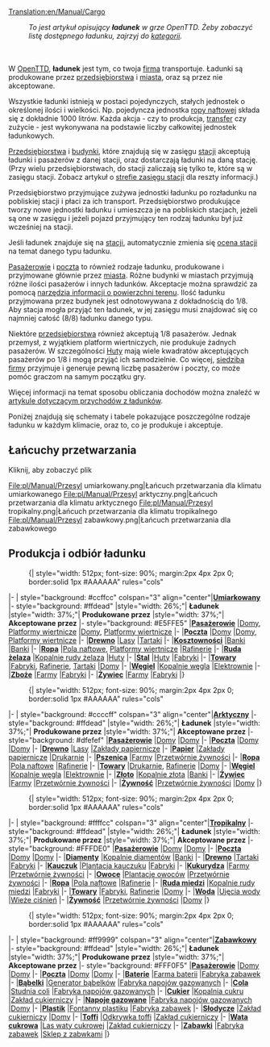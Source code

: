 [[Translation:en/Manual/Cargo]]
{{pl/Manual/Spis treści}}
:''To jest artykuł opisujący '''ładunek''' w grze OpenTTD. Żeby zobaczyć listę dostępnego ładunku, zajrzyj do [[:Category:pl/Ładunek|kategorii]].''
<br><br>
W [[pl/Manual/Main Page|OpenTTD]], '''ładunek''' jest tym, co twoja [[pl/Manual/Firma transportowa|firma]] transportuje. Ładunki są produkowane przez [[pl/Manual/Przedsiębiorstwa|przedsiębiorstwa]] i [[pl/Archive/Unmapped/Domy|miasta]], oraz są przez nie akceptowane.

Wszystkie ładunki istnieją w postaci pojedynczych, stałych jednostek o określonej ilości i wielkości. Np. pojedyncza jednostka [[pl/Manual/Base Set/Cargos/Ropa|ropy naftowej]] składa się z dokładnie 1000 litrów. Każda akcja - czy to produkcja, [[pl/Manual/Polecenia#przeladunek|transfer]] czy zużycie - jest wykonywana na podstawie liczby całkowitej jednostek ładunkowych.

[[pl/Manual/Przedsiębiorstwa|Przedsiębiorstwa]] i [[pl/Manual/Miasta|budynki]], które znajdują się w zasięgu [[pl/Manual/Stacje|stacji]] akceptują ładunki i pasażerów z danej stacji, oraz dostarczają ładunki na daną stację.  (Przy wielu przedsiębiorstwach, do stacji zaliczają się tylko te, które są w zasięgu stacji. Zobacz artykuł o [[pl/Manual/Stacje#zasieg|strefie zasięgu stacji]] dla reszty informacji.)

Przedsiębiorstwo przyjmujące zużywa jednostki ładunku po rozładunku na pobliskiej stacji i płaci za ich transport. Przedsiębiorstwo produkujące tworzy nowe jednostki ładunku i umieszcza je  na pobliskich stacjach, jeżeli są one w zasięgu i jeżeli pojazd przyjmujący ten rodzaj ładunku był już wcześniej na stacji.

Jeśli ładunek znajduje się na [[pl/Manual/Stacje|stacji]], automatycznie zmienia się [[pl/Manual/Stacje#ocena|ocena stacji]] na temat danego typu ładunku.

[[pl/Manual/Base Set/Cargos/Pasażerowie|Pasażerowie]] i [[pl/Manual/Base Set/Cargos/Poczta|poczta]] to również rodzaje ładunku, produkowane i przyjmowane głównie przez [[pl/Archive/Unmapped/Domy|miasta]]. Różne budynki w miastach przyjmują różne ilości pasażerów i innych ładunków. Akceptacje można sprawdzić za pomocą [[pl/Manual/Informacja o terenie|narzędzia informacji o powierzchni terenu]]. Ilość ładunku przyjmowana przez budynek jest odnotowywana z dokładnością do 1/8. Aby stacja mogła przyjąć ten ładunek, w jej zasięgu musi znajdować się co najmniej całość (8/8) ładunku danego typu. 

Niektóre [[pl/Manual/Przedsiębiorstwa|przedsiębiorstwa]] również akceptują 1/8 pasażerów. Jednak przemysł, z wyjątkiem platform wiertniczych, nie produkuje żadnych pasażerów. W szczególności [[pl/Manual/Base Set/Industries/Huta|Huty]] mają wiele kwadratów akceptujących pasażerów po 1/8 i mogą przyjąć ich samodzielnie. Co więcej, [[pl/Archive/Manual/Siedziba firmy|siedziba firmy]] przyjmuje i generuje pewną liczbę pasażerów i poczty, co może pomóc graczom na samym początku gry. 

Więcej informacji na temat sposobu obliczania dochodów można znaleźć w [[pl/Manual/Game Mechanics/Przychód za ładunek|artykule dotyczącym przychodów z ładunków]].

Poniżej znajdują się schematy i tabele pokazujące poszczególne rodzaje ładunku w każdym klimacie, oraz to, co je produkuje i akceptuje. 

==Łańcuchy przetwarzania==
Kliknij, aby zobaczyć plik
<gallery>
File:pl/Manual/Przesyl umiarkowany.png|Łańcuch przetwarzania dla klimatu umiarkowanego
File:pl/Manual/Przesyl arktyczny.png|Łańcuch przetwarzania dla klimatu arktycznego
File:pl/Manual/Przesyl tropikalny.png|Łańcuch przetwarzania dla klimatu tropikalnego
File:pl/Manual/Przesyl zabawkowy.png|Łańcuch przetwarzania dla zabawkowego
</gallery>

==Produkcja i odbiór ładunku==

:{| {{en/Wikitable}} style="width: 512px; font-size: 90%; margin:2px 4px 2px 0; border:solid 1px #AAAAAA" rules="cols"
|- 
| style="background: #ccffcc" colspan="3" align="center"|'''[[pl/Manual/Klimat#umiarkowany|Umiarkowany]]'''
|- style="background: #ffdead"
|style="width: 26%;"| '''Ładunek'''
|style="width: 37%;"| '''Produkowane przez'''
|style="width: 37%;"| '''Akceptowane przez'''
|- style="background: #E5FFE5"
|'''[[pl/Manual/Base Set/Cargos/Pasażerowie|Pasażerowie]]'''
|[[pl/Archive/Unmapped/Domy|Domy]], [[pl/Manual/Base Set/Industries/Platforma wiertnicza|Platformy wiertnicze]]
|[[pl/Archive/Unmapped/Domy|Domy]], [[pl/Manual/Base Set/Industries/Platforma wiertnicza|Platformy wiertnicze]]
|-
|'''[[pl/Manual/Base Set/Cargos/Poczta|Poczta]]'''
|[[pl/Archive/Unmapped/Domy|Domy]]
|[[pl/Archive/Unmapped/Domy|Domy]], [[pl/Manual/Base Set/Industries/Platforma wiertnicza|Platformy wiertnicze]]
|- 
|'''[[pl/Manual/Base Set/Cargos/Drewno|Drewno]]'''
|[[pl/Manual/Base Set/Industries/Las|Lasy]]
|[[pl/Manual/Base Set/Industries/Tartak|Tartaki]]
|-
|'''[[pl/Manual/Base Set/Cargos/Kosztowności|Kosztowności]]'''
|[[pl/Manual/Base Set/Industries/Bank|Banki]]
|[[pl/Manual/Base Set/Industries/Bank|Banki]]
|-
|'''[[pl/Manual/Base Set/Cargos/Ropa|Ropa]]'''
|[[pl/Manual/Base Set/Industries/Pole naftowe|Pola naftowe]], [[pl/Manual/Base Set/Industries/Platforma wiertnicza|Platformy wiertnicze]]
|[[pl/Manual/Base Set/Industries/Rafineria|Rafinerie]]
|-
|'''[[pl/Manual/Base Set/Cargos/Ruda żelaza|Ruda żelaza]]'''
|[[pl/Manual/Base Set/Industries/Kopalnia rudy żelaza|Kopalnie rudy żelaza]]
|[[pl/Manual/Base Set/Industries/Huta|Huty]]
|-
|'''[[pl/Manual/Base Set/Cargos/Stal|Stal]]'''
|[[pl/Manual/Base Set/Industries/Huta|Huty]]
|[[pl/Manual/Base Set/Industries/Fabryka|Fabryki]]
|-
|'''[[pl/Manual/Base Set/Cargos/Towary|Towary]]'''
|[[pl/Manual/Base Set/Industries/Fabryka|Fabryki]], [[pl/Manual/Base Set/Industries/Rafineria|Rafinerie]], [[pl/Manual/Base Set/Industries/Tartak|Tartaki]]
|[[pl/Archive/Unmapped/Domy|Domy]]
|- 
|'''[[pl/Manual/Base Set/Cargos/Węgiel|Węgiel]]'''
|[[pl/Manual/Base Set/Industries/Kopalnia węgla|Kopalnie węgla]]
|[[pl/Manual/Base Set/Industries/Elektrownia|Elektrownie]]
|-
|'''[[pl/Manual/Base Set/Cargos/Zboże|Zboże]]'''
|[[pl/Manual/Base Set/Industries/Farma|Farmy]]
|[[pl/Manual/Base Set/Industries/Fabryka|Fabryki]]
|-
|'''[[pl/Manual/Base Set/Cargos/Żywiec|Żywiec]]'''
|[[pl/Manual/Base Set/Industries/Farma|Farmy]]
|[[pl/Manual/Base Set/Industries/Fabryka|Fabryki]]
|}

:{| {{en/Wikitable}} style="width: 512px; font-size: 90%; margin:2px 4px 2px 0; border:solid 1px #AAAAAA" rules="cols"
|- 
| style="background: #ccccff" colspan="3" align="center"|'''[[pl/Manual/Klimat#arktyczny|Arktyczny]]'''
|- style="background: #ffdead"
|style="width: 26%;"| '''Ładunek'''
|style="width: 37%;"| '''Produkowane przez'''
|style="width: 37%;"| '''Akceptowane przez'''
|- style="background: #dfefef"
|'''[[pl/Manual/Base Set/Cargos/Pasażerowie|Pasażerowie]]'''
|[[pl/Archive/Unmapped/Domy|Domy]] 
|[[pl/Archive/Unmapped/Domy|Domy]]
|-
|'''[[pl/Manual/Base Set/Cargos/Poczta|Poczta]]'''
|[[pl/Archive/Unmapped/Domy|Domy]]
|[[pl/Archive/Unmapped/Domy|Domy]]
|- 
|'''[[pl/Manual/Base Set/Cargos/Drewno|Drewno]]'''
|[[pl/Manual/Base Set/Industries/Las|Lasy]]
|[[pl/Manual/Base Set/Industries/Zakład papierniczy|Zakłady papiernicze]]
|- 
|'''[[pl/Manual/Base Set/Cargos/Papier|Papier]]'''
|[[pl/Manual/Base Set/Industries/Zakład papierniczy|Zakłady papiernicze]]
|[[pl/Manual/Base Set/Industries/Drukarnia|Drukarnie]]
|-
|'''[[pl/Manual/Base Set/Cargos/Pszenica|Pszenica]]'''
|[[pl/Manual/Base Set/Industries/Farma|Farmy]]
|[[pl/Manual/Base Set/Industries/Przetwórnia żywności|Przetwórnie żywności]]
|-
|'''[[pl/Manual/Base Set/Cargos/Ropa|Ropa]]'''
|[[pl/Manual/Base Set/Industries/Pole naftowe|Pola naftowe]]
|[[pl/Manual/Base Set/Industries/Rafineria|Rafinerie]]
|-
|'''[[pl/Manual/Base Set/Cargos/Towary|Towary]]'''
|[[pl/Manual/Base Set/Industries/Drukarnia|Drukarnie]], [[pl/Manual/Base Set/Industries/Rafineria|Rafinerie]]
|[[pl/Archive/Unmapped/Domy|Domy]]
|- 
|'''[[pl/Manual/Base Set/Cargos/Węgiel|Węgiel]]'''
|[[pl/Manual/Base Set/Industries/Kopalnia węgla|Kopalnie węgla]]
|[[pl/Manual/Base Set/Industries/Elektrownia|Elektrownie]]
|-
|'''[[pl/Manual/Base Set/Cargos/Złoto|Złoto]]'''
|[[pl/Manual/Base Set/Industries/Kopalnia złota|Kopalnie złota]]
|[[pl/Manual/Base Set/Industries/Bank|Banki]]
|-
|'''[[pl/Manual/Base Set/Cargos/Żywiec|Żywiec]]'''
|[[pl/Manual/Base Set/Industries/Farma|Farmy]]
|[[pl/Manual/Base Set/Industries/Przetwórnia żywności|Przetwórnie żywności]]
|-
|'''[[pl/Manual/Base Set/Cargos/Żywność|Żywność]]'''
|[[pl/Manual/Base Set/Industries/Przetwórnia żywności|Przetwórnie żywności]]
|[[pl/Archive/Unmapped/Domy|Domy]]
|}

:{| {{en/Wikitable}} style="width: 512px; font-size: 90%; margin:2px 4px 2px 0; border:solid 1px #AAAAAA" rules="cols"
|- 
| style="background: #ffffcc" colspan="3" align="center"|'''[[pl/Manual/Klimat#tropikalny|Tropikalny]]'''
|- style="background: #ffdead"
|style="width: 26%;"| '''Ładunek'''
|style="width: 37%;"| '''Produkowane przez'''
|style="width: 37%;"| '''Akceptowane przez'''
|- style="background: #FFFDE0"
|'''[[pl/Manual/Base Set/Cargos/Pasażerowie|Pasażerowie]]'''
|[[pl/Archive/Unmapped/Domy|Domy]] 
|[[pl/Archive/Unmapped/Domy|Domy]]
|-
|'''[[pl/Manual/Base Set/Cargos/Poczta|Poczta]]'''
|[[pl/Archive/Unmapped/Domy|Domy]]
|[[pl/Archive/Unmapped/Domy|Domy]]
|-
|'''[[pl/Manual/Base Set/Cargos/Diamenty|Diamenty]]'''
|[[pl/Manual/Base Set/Industries/Kopalnia diamentów|Kopalnie diamentów]]
|[[pl/Manual/Base Set/Industries/Bank|Banki]]
|-
|'''[[pl/Manual/Base Set/Cargos/Drewno|Drewno]]'''
|[[pl/Manual/Base Set/Industries/Tartak (tropikalny)|Tartaki]]
|[[pl/Manual/Base Set/Industries/Fabryka|Fabryki]]
|-
|'''[[pl/Manual/Base Set/Cargos/Kauczuk|Kauczuk]]'''
|[[pl/Manual/Base Set/Industries/Plantacja kauczuku|Plantacja kauczuku]]
|[[pl/Manual/Base Set/Industries/Fabryka|Fabryki]]
|-
|'''[[pl/Manual/Base Set/Cargos/Kukurydza|Kukurydza]]'''
|[[pl/Manual/Base Set/Industries/Farma|Farmy]]
|[[pl/Manual/Base Set/Industries/Przetwórnia żywności|Przetwórnie żywności]]
|-
|'''[[pl/Manual/Base Set/Cargos/Owoce|Owoce]]'''
|[[pl/Manual/Base Set/Industries/Plantacja owoców|Plantacje owoców]]
|[[pl/Manual/Base Set/Industries/Przetwórnia żywności|Przetwórnie żywności]]
|-
|'''[[pl/Manual/Base Set/Cargos/Ropa|Ropa]]'''
|[[pl/Manual/Base Set/Industries/Pole naftowe|Pola naftowe]]
|[[pl/Manual/Base Set/Industries/Rafineria|Rafinerie]]
|-
|'''[[pl/Manual/Base Set/Cargos/Ruda miedzi|Ruda miedzi]]'''
|[[pl/Manual/Base Set/Industries/Kopalnia rudy miedzi|Kopalnie rudy miedzi]]
|[[pl/Manual/Base Set/Industries/Fabryka|Fabryki]]
|-
|'''[[pl/Manual/Base Set/Cargos/Towary|Towary]]'''
|[[pl/Manual/Base Set/Industries/Fabryka|Fabryki]], [[pl/Manual/Base Set/Industries/Rafineria|Rafinerie]]
|[[pl/Archive/Unmapped/Domy|Domy]]
|-
|'''[[pl/Manual/Base Set/Cargos/Woda|Woda]]'''
|[[pl/Manual/Base Set/Industries/Ujęcie wody|Ujęcia wody]]
|[[pl/Manual/Base Set/Industries/Wieża ciśnień|Wieże ciśnień]]
|-
|'''[[pl/Manual/Base Set/Cargos/Żywność|Żywność]]'''
|[[pl/Manual/Base Set/Industries/Przetwórnia żywności|Przetwórnie żywności]]
|[[pl/Archive/Unmapped/Domy|Domy]]
|}

:{| {{en/Wikitable}} style="width: 512px; font-size: 90%; margin:2px 4px 2px 0; border:solid 1px #AAAAAA" rules="cols"
|- 
| style="background: #ff9999" colspan="3" align="center"|'''[[pl/Manual/Klimat#zabawkowy|Zabawkowy]]'''
|- style="background: #ffdead"
|style="width: 26%;"| '''Ładunek'''
|style="width: 37%;"| '''Produkowane przez'''
|style="width: 37%;"| '''Akceptowane przez'''
|- style="background: #FFF0F5"
|'''[[pl/Manual/Base Set/Cargos/Pasażerowie|Pasażerowie]]'''
|[[pl/Archive/Unmapped/Domy|Domy]] 
|[[pl/Archive/Unmapped/Domy|Domy]]
|-
|'''[[pl/Manual/Base Set/Cargos/Poczta|Poczta]]'''
|[[pl/Archive/Unmapped/Domy|Domy]]
|[[pl/Archive/Unmapped/Domy|Domy]]
|-
|'''[[pl/Manual/Base Set/Cargos/Baterie|Baterie]]'''
|[[pl/Manual/Base Set/Industries/Farma baterii|Farma baterii]]
|[[pl/Manual/Base Set/Industries/Fabryka zabawek|Fabryka zabawek]]
|-
|'''[[pl/Manual/Base Set/Cargos/Bąbelki|Bąbelki]]'''
|[[pl/Manual/Base Set/Industries/Generator bąbelków|Generator bąbelków]]
|[[pl/Manual/Base Set/Industries/Fabryka napojów gazowanych|Fabryka napojów gazowanych]]
|-
|'''[[pl/Manual/Base Set/Cargos/Cola|Cola]]'''
|[[pl/Manual/Base Set/Industries/Studnia coli|Studnia coli]]
|[[pl/Manual/Base Set/Industries/Fabryka napojów gazowanych|Fabryka napojów gazowanych]]
|-
|'''[[pl/Manual/Base Set/Cargos/Cukier|Cukier]]'''
|[[pl/Manual/Base Set/Industries/Kopalnia cukru|Kopalnia cukru]]
|[[pl/Manual/Base Set/Industries/Zakład cukierniczy|Zakład cukierniczy]]
|-
|'''[[pl/Manual/Base Set/Cargos/Napoje gazowane|Napoje gazowane]]'''
|[[pl/Manual/Base Set/Industries/Fabryka napojów gazowanych|Fabryka napojów gazowanych]]
|[[pl/Archive/Unmapped/Domy|Domy]]
|-
|'''[[pl/Manual/Base Set/Cargos/Plastik|Plastik]]'''
|[[pl/Manual/Base Set/Industries/Fontanny plastiku|Fontanny plastiku]]
|[[pl/Manual/Base Set/Industries/Fabryka zabawek|Fabryka zabawek]]
|-
|'''[[pl/Manual/Base Set/Cargos/Słodycze|Słodycze]]'''
|[[pl/Manual/Base Set/Industries/Zakład cukierniczy|Zakład cukierniczy]]
|[[pl/Archive/Unmapped/Domy|Domy]]
|-
|'''[[pl/Manual/Base Set/Cargos/Toffi|Toffi]]'''
|[[pl/Manual/Base Set/Industries/Odkrywka toffi|Odkrywka toffi]]
|[[pl/Manual/Base Set/Industries/Zakład cukierniczy|Zakład cukierniczy]]
|-
|'''[[pl/Manual/Base Set/Cargos/Wata cukrowa|Wata cukrowa]]'''
|[[pl/Manual/Base Set/Industries/Las waty cukrowej|Las waty cukrowej]]
|[[pl/Manual/Base Set/Industries/Zakład cukierniczy|Zakład cukierniczy]]
|-
|'''[[pl/Manual/Base Set/Cargos/Zabawki|Zabawki]]'''
|[[pl/Manual/Base Set/Industries/Fabryka zabawek|Fabryka zabawek]]
|[[pl/Manual/Base Set/Industries/Sklep z zabawkami|Sklep z zabwkami]]
|}
{{pl/Manual/Navbox Ładunek}}